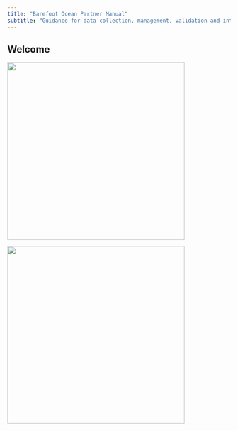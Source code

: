 ```yaml
---
title: "Barefoot Ocean Partner Manual"
subtitle: "Guidance for data collection, management, validation and interpretation"
---
```


## Welcome

::: {layout-ncol=2}

![](images/GWS-09888.jpg){width="400"}

![](images/MOZ_GWS-25.jpg){width="400"}
:::


